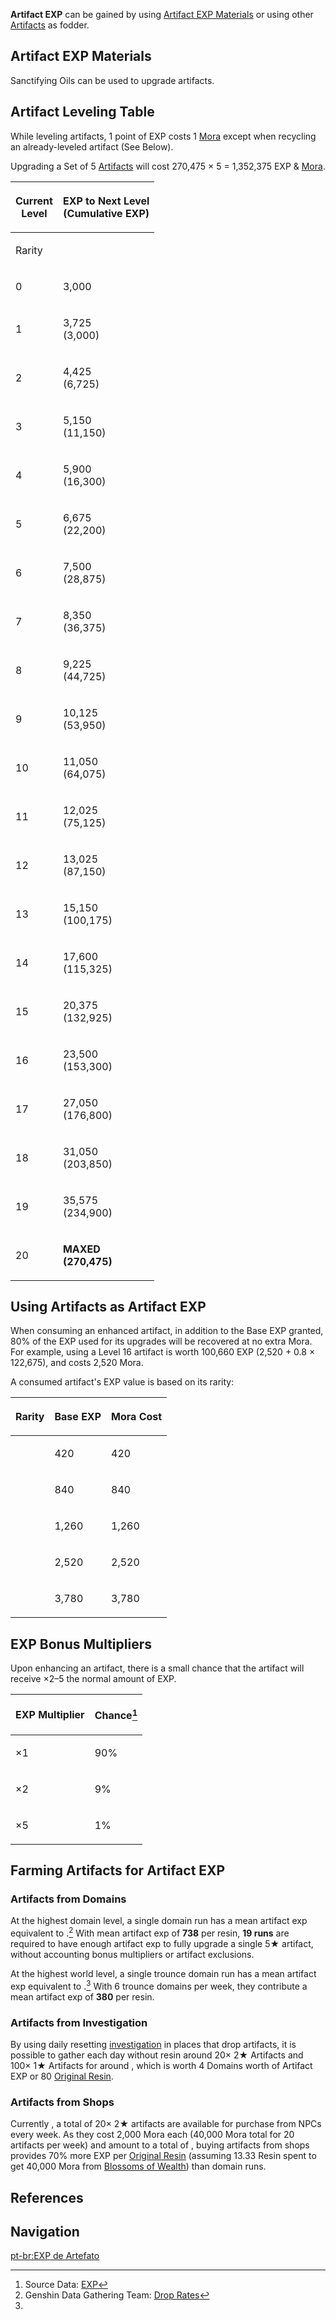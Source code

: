 {{Terminology Infobox
|image        = Item Sanctifying Essence.png
|type         = Experience
|rarity       = 
|description  = Artifact EXP, used to level up artifacts.
|source1      = [[Artifacts]]
|source2      = [[Artifact EXP Material]]
}}
'''Artifact EXP''' can be gained by using [[Artifact EXP Material]]s or using other [[Artifacts]] as fodder.

==Artifact EXP Materials==
Sanctifying Oils can be used to upgrade artifacts.
{{Card|Sanctifying Unction|2,500EXP|caption=1|stars=1}}
{{Card|Sanctifying Essence|10,000EXP|caption=1|stars=1}}

==Artifact Leveling Table==
While leveling artifacts, 1 point of EXP costs 1 [[Mora]] except when recycling an already-leveled artifact (See Below).

Upgrading a Set of 5{{star}} [[Artifacts]] will cost 270,475 × 5 = 1,352,375 EXP & [[Mora]].

{| class="wikitable" style="text-align:center;"
!Current<br />Level
! colspan="5" |EXP to Next Level<br />(Cumulative EXP)
|-
!Rarity!!{{Icon/Stars|5}}!!{{Icon/Stars|4}}!!{{Icon/Stars|3}}!!{{Icon/Stars|2}}!!{{Icon/Stars|1}}
|-
|0||3,000 ||2,400||1,800||1,200||600
|-
|1||3,725<br />(3,000)||2,975<br />(2,400)||2,225<br />(1,800)||1,500<br />(1,200)||750<br />(600)
|-
|2||4,425<br />(6,725)||3,550<br />(5,375)||2,650<br />(4,025)||1,775<br />(2,700)||875<br />(1,350)
|-
|3||5,150<br />(11,150)||4,125<br />(8,925)||3,100<br />(6,675)||2,050<br />(4,475)||1,025<br />(2,225)
|-
|4||5,900<br />(16,300)||4,725<br />(13,050)||3,550<br />(9,775)||'''MAXED<br />(6,525)'''||'''MAXED<br />(3,250)'''
|-
|5||6,675<br />(22,200)||5,350<br />(17,775)||4,000<br />(13,325)|| rowspan="16" |  || rowspan="16" |
|-
|6||7,500<br />(28,875)||6,000<br />(23,125)||4,500<br />(17,325)
|-
|7||8,350<br />(36,375)||6,675<br />(29,125)||5,000<br />(21,825)
|-
|8||9,225<br />(44,725)||7,375<br />(35,800)||5,525<br />(26,825)
|-
|9||10,125<br />(53,950)||8,100<br />(43,175)||6,075<br />(32,350)
|-
|10||11,050<br />(64,075)||8,850<br />(51,275)||6,625<br />(38,425)
|-
|11||12,025<br />(75,125)||9,625<br />(60,125)||7,225<br />(45,050)
|-
|12||13,025<br />(87,150)||10,425<br />(69,750)||'''MAXED<br />(52,275)'''
|-
|13||15,150<br />(100,175)||12,125<br />(80,175)|| rowspan="8" |
|-
|14||17,600<br />(115,325)||14,075<br />(92,300)
|-
|15||20,375<br />(132,925)||16,300<br />(106,375)
|-
|16||23,500<br />(153,300)||'''MAXED<br />(122,675)'''
|-
|17||27,050<br />(176,800)|| rowspan="4" |
|-
|18||31,050<br />(203,850)
|-
|19||35,575<br />(234,900)
|-
|20||'''MAXED<br />(270,475)'''
|}

==Using Artifacts as Artifact EXP==
When consuming an enhanced artifact, in addition to the Base EXP granted, 80% of the EXP used for its upgrades will be recovered at no extra Mora. For example, using a {{Icon/Stars|4}} Level 16 artifact is worth 100,660 EXP (2,520 + 0.8 × 122,675), and costs 2,520 Mora.

A consumed artifact's EXP value is based on its rarity:
{| class="wikitable" style="text-align:center;"
!Rarity!!Base EXP!!Mora Cost
|-
|{{Icon/Stars|1}}||420|| 420
|-
|{{Icon/Stars|2}}||840||840
|-
|{{Icon/Stars|3}}||1,260||1,260
|-
|{{Icon/Stars|4}}||2,520||2,520
|-
|{{Icon/Stars|5}}||3,780||3,780
|}

==EXP Bonus Multipliers==
Upon enhancing an artifact, there is a small chance that the artifact will receive ×2–5 the normal amount of EXP.

{| class="wikitable" style="text-align:center;"
!EXP Multiplier!!Chance<ref>Source Data: [https://github.com/Dimbreath/GenshinData/blob/main/Excel/ReliquaryPowerupExcelConfigData.json EXP]</ref>
|-
| ×1 || 90%
|-
| ×2 || 9%
|-
| ×5 || 1%
|}

==Farming Artifacts for Artifact EXP==
===Artifacts from Domains===
At the highest domain level, a single domain run has a mean artifact exp equivalent to '''{{nowrap|14,767 EXP}}'''.<ref name="GDGT">Genshin Data Gathering Team: [https://docs.google.com/spreadsheets/d/1RcuniapqS6nOP05OCH0ui10Vo3bWu0AvFbhgcHzTybY Drop Rates]</ref> With mean artifact exp of '''738''' per resin, '''19 runs''' are required to have enough artifact exp to fully upgrade a single 5★ artifact, without accounting bonus multipliers or artifact exclusions.

At the highest world level, a single trounce domain run has a mean artifact exp equivalent to '''{{nowrap|17,098 EXP}}'''.<ref name="GDGT" /> With 6 trounce domains per week, they contribute a mean artifact exp of '''380''' per resin.

===Artifacts from Investigation===
By using daily resetting [[investigation]] in places that drop artifacts, it is possible to gather each day without resin around 20× 2★ Artifacts and 100× 1★ Artifacts for around '''{{nowrap|60,000 EXP}}''', which is worth 4 Domains worth of Artifact EXP or 80 [[Original Resin]].<!-- Average for different days of farming by only investigating artifacts drop spots in Liyue/Dragonspine and Inazuma. Due to the daily investigation cap, the number shouldn't evolve considerably in the future. -->

===Artifacts from Shops===
{{Main|Shops#Artifacts}}
Currently<!-- as of Version 2.8 -->, a total of 20× 2★ artifacts are available for purchase from NPCs every week. As they cost 2,000 Mora each (40,000 Mora total for 20 artifacts per week) and amount to a total of '''{{nowrap|16,800 EXP}}''', buying artifacts from shops provides 70% more EXP per [[Original Resin]] (assuming 13.33 Resin spent to get 40,000 Mora from [[Ley Line Outcrops|Blossoms of Wealth]]) than domain runs.

==References==
{{Reflist}}

==Navigation==
{{EXP Navbox|Item Sources}}

[[pt-br:EXP de Artefato]]